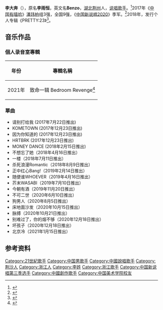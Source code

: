 {{艺人
| name = 李大奔
| 类型 = 男歌手
| image =
| caption = 
| 国籍 = {{PRC}}
| birth_name = 李雨恒
| birth_date = {{Birth date and age|1995|4|16}}
| birth_place = {{CHN}}[[湖北省|湖北省]][[荆州市|荆州市]]
| occupation = {{hlist|歌手}}
| genre = {{flatlist|
* [[R&B|节奏布鲁斯]]
* [[Rap_music|Rap]]
}}
| label            = [[摩登天空|摩登天空]]
| years_active     = 2017-现今
| website          = 
}}
'''李大奔'''（{{bd|1995年|4月16日}}），原名'''李雨恒'''，英文名'''Benzo'''，[[湖北|湖北]][[荆州|荆州]]人，[[说唱歌手|说唱歌手]]。<ref>{{Cite web|url=http://www.hanyutai.com/news/20170724/zongyi13246.html|accessdate=2021-02-09|work=www.hanyutai.com}}</ref>2017年《[[中国有嘻哈|中国有嘻哈]]》[[潘玮柏|潘玮柏]]组3强，全国9强，《[[中国新说唱|中国新说唱2020]]》季军。<ref>{{Cite web|title=《中国有嘻哈》全国9强Wuli大奔：设计师里的高能Rapper！|url=http://www.sohu.com/a/168071209_246060|accessdate=2021-02-09|work=中国美术学院|language=en}}</ref>2018年，发行个人专辑《PRETTY:23》<ref>{{cite news |author=李婷 |title=“95后”唱作人李大奔：嘻哈、设计和生活都不可偏废 |url=https://epaper.scdaily.cn/shtml/scrb/20181102/203301.shtml |accessdate=2021-10-08 |work=四川日报 |date=2018-11-02 |archive-date=2021-10-08 |archive-url=https://web.archive.org/web/20211008141709/https://epaper.scdaily.cn/shtml/scrb/20181102/203301.shtml |dead-url=no }}</ref>。

== 音乐作品 ==
=== 個人录音室專輯 ===
{| class="wikitable"
|-
! 年份 !! 專輯名稱
|-
| 2021年 || 致命一辑 Bedroom Revenge<ref>{{Cite web|title=网易云音乐-李大奔_|url=https://music.163.com/#/artist?id=12277473|accessdate=2021-02-09|work=网易云音乐|archive-date=2018-10-18|archive-url=https://web.archive.org/web/20181018134211/https://music.163.com/#/artist?id=12277473|dead-url=no}}</ref>
|}
=== 單曲 ===
* 请别打给我 (2017年7月22日推出)
* KOMETOWN (2017年12月23日推出)
* 因为你知道的 (2017年12月23日推出)
* HRTBRK (2017年12月23日推出)
* MONEY DANCE (2018年2月15日推出)
* 不想忘了她（2018年4月16日推出）
* 一楼（2018年7月11日推出）
* 杀死浪漫Romantic（2018年8月9日推出）
* 正中红心Bang!（2019年2月14日推出）
* 随便谁WHOEVER（2019年4月16日推出）
* 芥末WASABI（2019年7月10日推出）
* 今朝有酒（2019年11月20日推出）
* 不可二世（2020年6月10日推出）
* 狗男人（2020年8月5日推出）
* 床地面沙发（2020年10月15日推出）
* 脉搏（2020年10月21日推出）
* 别难过了，你的烟不够（2020年12月18日推出）
* 坏孩子（2020年12月18日推出）
* 北京冷（2021年1月15日推出）

== 参考资料 ==
{{reflist}}

[[Category:21世紀歌手|Category:21世紀歌手]]
[[Category:中国男歌手|Category:中国男歌手]]
[[Category:中國說唱歌手|Category:中國說唱歌手]]
[[Category:荆沙人|Category:荆沙人]]
[[Category:浙江人|Category:浙江人]]
[[Category:李姓|Category:李姓]]
[[Category:浙江歌手|Category:浙江歌手]]
[[Category:中国新说唱第三季选手|Category:中国新说唱第三季选手]]
[[Category:中國創作歌手|Category:中國創作歌手]]
[[Category:中国美术学院校友|Category:中国美术学院校友]]